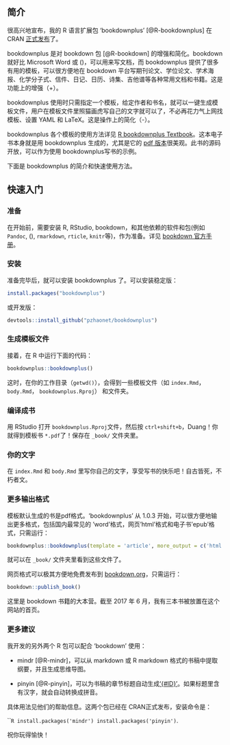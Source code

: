 ## 简介 

很高兴地宣布，我的 R 语言扩展包 'bookdownplus' [@R-bookdownplus] 在 CRAN [正式发布](https://cran.r-project.org/web/packages/bookdownplus/)了。

bookdownplus 是对 bookdown 包 [@R-bookdown] 的增强和简化。bookdown 就好比 Microsoft Word 或 \(\LaTeX\)，可以用来写文档，而 bookdownplus 提供了很多有用的模板，可以很方便地在 bookdown 平台写期刊论文、学位论文、学术海报、化学分子式、信件、日记、日历、诗集、吉他谱等各种常用文档和书籍。这是功能上的增强（+）。

bookdownplus 使用时只需指定一个模板，给定作者和书名，就可以一键生成模板文件，用户在模板文件里照猫画虎写自己的文字就可以了，不必再花力气上网找模板、设置 YAML 和 LaTeX。这是操作上的简化（-）。 

bookdownplus 各个模板的使用方法详见 [R bookdownplus Textbook](https://bookdown.org/baydap/bookdownplus)。这本电子书本身就是用 bookdownplus 生成的，尤其是它的 [pdf 版本](https://bookdown.org/baydap/bookdownplus/bookdownplus.pdf)很美观。此书的源码开放，可以作为使用 bookdownplus写书的示例。

下面是 bookdownplus 的简介和快速使用方法。

## 快速入门

### 准备

在开始前，需要安装 R, RStudio, bookdown，和其他依赖的软件和包(例如 `Pandoc`, \(\LaTeX\), `rmarkdown`, `rticle`, `knitr`等)，作为准备。详见 [bookdown 官方手册](https://bookdown.org/yihui/bookdown/)。

### 安装

准备完毕后，就可以安装 bookdownplus 了。可以安装稳定版：

```R
install.packages("bookdownplus")
```

或开发版：

```R
devtools::install_github("pzhaonet/bookdownplus")
```

### 生成模板文件

接着，在 R 中运行下面的代码：

```R
bookdownplus::bookdownplus()
```

这时，在你的工作目录（`getwd()`），会得到一些模板文件（如 `index.Rmd`，`body.Rmd`， `bookdownplus.Rproj`） 和文件夹。

### 编译成书

用 RStudio 打开 `bookdownplus.Rproj`文件，然后按 `ctrl+shift+b`，Duang！你就得到模板书  `*.pdf`了！保存在 `_book/` 文件夹里。


### 你的文字

在 `index.Rmd` 和 `body.Rmd` 里写你自己的文字，享受写书的快乐吧！自古皆死，不朽者文。


### 更多输出格式

模板默认生成的书是pdf格式。'bookdownplus' 从 1.0.3 开始，可以很方便地输出更多格式，包括国内最常见的 'word'格式，网页'html'格式和电子书'epub'格式，只需运行：

```R
bookdownplus::bookdownplus(template = 'article', more_output = c('html', 'word', 'epub'))
```

就可以在 `_book/` 文件夹里看到这些文件了。

网页格式可以极其方便地免费发布到 [bookdown.org](https://bookdown.org)，只需运行：

```R
bookdown::publish_book()
```

这里是 bookdown 书籍的大本营。截至 2017 年 6 月，我有三本书被放置在这个网站的首页。

### 更多建议

我开发的另外两个 R 包可以配合 'bookdown' 使用：

- mindr [@R-mindr]，可以从 markdown 或 R markdown 格式的书稿中提取纲要，并且生成思维导图。

- pinyin [@R-pinyin]，可以为书稿的章节标题自动生成['{#ID}'](https://bookdown.org/yihui/bookdown/cross-references.html)。如果标题里含有汉字，就会自动转换成拼音。

具体用法见他们的帮助信息。这两个包已经在 CRAN正式发布，安装命令是：

```R
install.packages('mindr')
install.packages('pinyin')`.

祝你玩得愉快！

